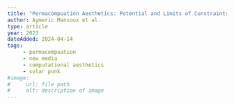 ```yaml
---
title: "Permacompuation Aesthetics: Potential and Limits of Constraints in Computational Art, Design and Culture"
author: Aymeric Mansoux et al.
type: article
year: 2023
dateAdded: 2024-04-14
tags: 
     - permacompuation
     - new media
     - computational aesthetics
     - solar punk
#image: 
#     url: file path
#     alt: description of image
---
```



<LinkButton
    text="Link to Paper"
    url="https://monoskop.org/images/6/6a/Mansoux_Aymeric_et_al_2023_Permacomputing_Aesthetics.pdf"
/>
